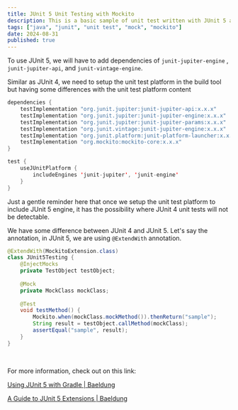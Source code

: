```yaml
---
title: JUnit 5 Unit Testing with Mockito
description: This is a basic sample of unit test written with JUnit 5 and Mockito.
tags: ["java", "junit", "unit test", "mock", "mockito"]
date: 2024-08-31
published: true
---
```


To use JUnit 5, we will have to add dependencies of `junit-jupiter-engine` , `junit-jupiter-api`, and `junit-vintage-engine`.

Similar as JUnit 4, we need to setup the unit test platform in the build tool but having some differences with the unit test platform content

```java
dependencies {
	testImplementation "org.junit.jupiter:junit-jupiter-api:x.x.x"
	testImplementation "org.junit.jupiter:junit-jupiter-engine:x.x.x"
	testImplementation "org.junit.jupiter:junit-jupiter-params:x.x.x"
	testImplementation "org.junit.vintage:junit-jupiter-engine:x.x.x"
	testImplementation "org.junit.platform:junit-platform-launcher:x.x.x"
	testImplementation "org.mockito:mockito-core:x.x.x"
}

test {
    useJUnitPlatform {
	    includeEngines 'junit-jupiter', 'junit-engine'
    }
}
```

<Callout icon="💡">
Just a gentle reminder here that once we setup the unit test platform to include JUnit 5 engine, it has the possibility where JUnit 4 unit tests will not be detectable.
</Callout>

We have some difference between JUnit 4 and JUnit 5. Let&apos;s say the annotation, in JUnit 5, we are using `@ExtendWith` annotation.

```java
@ExtendWith(MockitoExtension.class)
class JUnit5Testing {
	@InjectMocks
	private TestObject testObject;
		
	@Mock
	private MockClass mockClass;
		
	@Test
	void testMethod() {
		Mockito.when(mockClass.mockMethod()).thenReturn("sample");
		String result = testObject.callMethod(mockClass);
		assertEqual("sample", result);
	}
}
```

<br />

For more information, check out on this link:

[Using JUnit 5 with Gradle | Baeldung](https://www.baeldung.com/junit-5-gradle)

[A Guide to JUnit 5 Extensions | Baeldung](https://www.baeldung.com/junit-5-extensions)